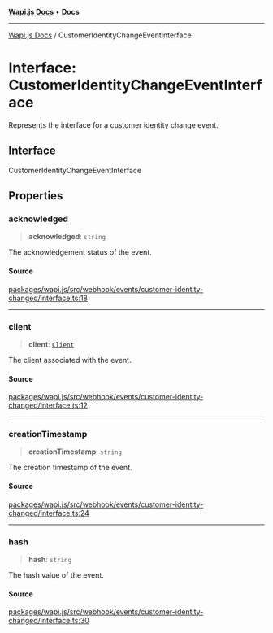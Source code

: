 [**Wapi.js Docs**](../README.mdx) • **Docs**

***

[Wapi.js Docs](../globals.mdx) / CustomerIdentityChangeEventInterface

# Interface: CustomerIdentityChangeEventInterface

Represents the interface for a customer identity change event.

## Interface

CustomerIdentityChangeEventInterface

## Properties

### acknowledged

> **acknowledged**: `string`

The acknowledgement status of the event.

#### Source

[packages/wapi.js/src/webhook/events/customer-identity-changed/interface.ts:18](https://github.com/sarthakjdev/wapi.js/blob/13b0ae8a179e1d2ead89d348fa5b05387c8fc977/packages/wapi.js/src/webhook/events/customer-identity-changed/interface.ts#L18)

***

### client

> **client**: [`Client`](../classes/Client.mdx)

The client associated with the event.

#### Source

[packages/wapi.js/src/webhook/events/customer-identity-changed/interface.ts:12](https://github.com/sarthakjdev/wapi.js/blob/13b0ae8a179e1d2ead89d348fa5b05387c8fc977/packages/wapi.js/src/webhook/events/customer-identity-changed/interface.ts#L12)

***

### creationTimestamp

> **creationTimestamp**: `string`

The creation timestamp of the event.

#### Source

[packages/wapi.js/src/webhook/events/customer-identity-changed/interface.ts:24](https://github.com/sarthakjdev/wapi.js/blob/13b0ae8a179e1d2ead89d348fa5b05387c8fc977/packages/wapi.js/src/webhook/events/customer-identity-changed/interface.ts#L24)

***

### hash

> **hash**: `string`

The hash value of the event.

#### Source

[packages/wapi.js/src/webhook/events/customer-identity-changed/interface.ts:30](https://github.com/sarthakjdev/wapi.js/blob/13b0ae8a179e1d2ead89d348fa5b05387c8fc977/packages/wapi.js/src/webhook/events/customer-identity-changed/interface.ts#L30)
